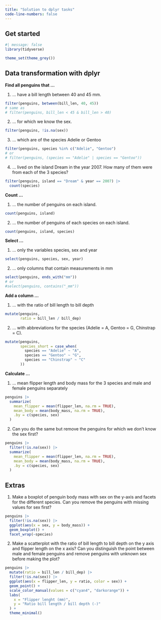 ```yaml
---
title: "Solution to dplyr tasks"
code-line-numbers: false
---
```


## Get started

```r
#| message: false
library(tidyverse)
```
```r
theme_set(theme_grey())
```

## Data transformation with dplyr

**Find all penguins that ...**

1. ... have a bill length between 40 and 45 mm.

```r
filter(penguins, between(bill_len, 40, 45))
# same as 
# filter(penguins, bill_len < 45 & bill_len > 40)
```

2. ... for which we know the sex.

```r
filter(penguins, !is.na(sex))
```

3. ... which are of the species Adelie or Gentoo

```r
filter(penguins, species %in% c("Adelie", "Gentoo")
# or
# filter(penguins, (species == "Adelie" | species == "Gentoo"))
```

4. ... lived on the island Dream in the year 2007. How many of them were from each of the 3 species?

```r
filter(penguins, island == "Dream" & year == 2007) |> 
  count(species)
```

**Count ...**

1. ... the number of penguins on each island.

```r
count(penguins, island)
```

2. ... the number of penguins of each species on each island.

```r
count(penguins, island, species)
```

**Select ...**

1. ... only the variables species, sex and year

```r
select(penguins, species, sex, year)
```

2. ... only columns that contain measurements in mm

```r
select(penguins, ends_with("mm"))
# or
#select(penguins, contains("_mm"))
```

**Add a column ...**

1. ... with the ratio of bill length to bill depth

```r
mutate(penguins,
       ratio = bill_len / bill_dep)
```

2. ... with abbreviations for the species (Adelie = A, Gentoo = G, Chinstrap = C).

```r
mutate(penguins,
       species_short = case_when(
         species == "Adelie" ~ "A",
         species == "Gentoo" ~ "G",
         species == "Chinstrap" ~ "C"
       ))
```

**Calculate ...**

1. ... mean flipper length and body mass for the 3 species and male and female penguins separately

```r
penguins |>
  summarize(
    mean_flipper = mean(flipper_len, na.rm = TRUE),
    mean_body = mean(body_mass, na.rm = TRUE),
    .by = c(species, sex)
  )  
```

2. Can you do the same but remove the penguins for which we don't know the sex first?

```r
penguins |> 
  filter(!is.na(sex)) |> 
  summarize(
    mean_flipper = mean(flipper_len, na.rm = TRUE),
    mean_body = mean(body_mass, na.rm = TRUE),
    .by = c(species, sex)
  )
```

## Extras

1. Make a boxplot of penguin body mass with sex on the y-axis and facets for the different species. Can you remove the penguins with missing values for sex first?

```r
penguins |>
  filter(!is.na(sex)) |>
  ggplot(aes(x = sex, y = body_mass)) +
  geom_boxplot() +
  facet_wrap(~species)
```

2. Make a scatterplot with the ratio of bill length to bill depth on the y axis and flipper length on the x axis? Can you distinguish the point between male and female penguins and remove penguins with unknown sex before making the plot?

```r
penguins |>
  mutate(ratio = bill_len / bill_dep) |>
  filter(!is.na(sex)) |>
  ggplot(aes(x = flipper_len, y = ratio, color = sex)) +
  geom_point() +
  scale_color_manual(values = c("cyan4", "darkorange")) +
  labs(
    x = "Flipper lenght (mm)",
    y = "Ratio bill length / bill depth (-)"
  ) +
  theme_minimal()
```
